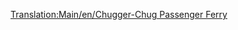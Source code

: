 [[Translation:Main/en/Chugger-Chug Passenger Ferry]]{{en/-}}
{{Template:Schepen/Nl
|Naam=Chugger-Chug veerboot
|Afbeelding=[[File:en/Toylandpassengership.png|Chugger-Chug veerboot]]
|Kosten=£18,279 ($36,558)
|Snelheid=32 km/h (20 mph)
|Onderhoudskosten=£1,476 ($2,952)
|Ontworpen=1946 	
|Levensduur=30
|Capaciteit=100 Passagiers
|Omschrijving=De Chugger-Chug veerboot is de eerst aanwezige passagiersveerboot in speelgoedland. Het is gemaakt voor trage passagierstransport over lange afstanden.
|Real-life=Fictief
}}